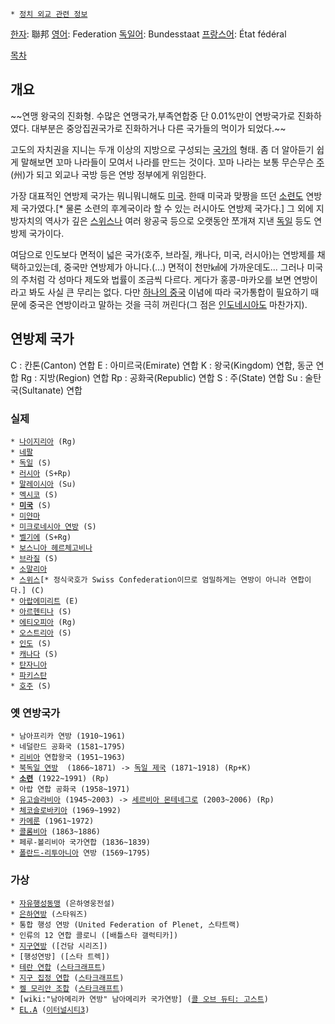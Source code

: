  * [[정치 외교 관련 정보]]
[[한자]]: 聯邦
[[영어]]: Federation
[[독일어]]: Bundesstaat
[[프랑스어]]: État fédéral

[[목차]]
== 개요 ==
~~연맹 왕국의 진화형. 수많은 연맹국가,부족연합중 단 0.01%만이 연방국가로 진화하였다. 대부분은 중앙집권국가로 진화하거나 다른 국가들의 먹이가 되었다.~~

고도의 자치권을 지니는 두개 이상의 지방으로 구성되는 [[국가]]의 형태. 좀 더 알아듣기 쉽게 말해보면 꼬마 나라들이 모여서 나라를 만드는 것이다. 꼬마 나라는 보통 무슨무슨 [[주]](州)가 되고 외교나 국방 등은 연방 정부에게 위임한다.

가장 대표적인 연방제 국가는 뭐니뭐니해도 [[미국]]. 한때 미국과 맞짱을 뜨던 [[소련]]도 연방제 국가였다.[* 물론 소련의 후계국이라 할 수 있는 러시아도 연방제 국가다.] 그 외에 지방자치의 역사가 깊은 [[스위스]]나 여러 왕공국 등으로 오랫동안 쪼개져 지낸 [[독일]] 등도 연방제 국가이다.

여담으로 인도보다 면적이 넓은 국가(호주, 브라질, 캐나다, 미국, 러시아)는 연방제를 채택하고있는데, 중국만 연방제가 아니다.(...) 면적이 천만㎢에 가까운데도... 그러나 미국의 주처럼 각 성마다 제도와 법률이 조금씩 다르다.  게다가 홍콩-마카오를 보면 연방이라고 봐도 사실 큰 무리는 없다. 다만 [[하나의 중국]] 이념에 따라 국가통합이 필요하기 때문에 중국은 연방이라고 말하는 것을 극히 꺼린다(그 점은 [[인도네시아]]도 마찬가지). 

== 연방제 국가 ==
C : 칸톤(Canton) 연합
E : 아미르국(Emirate) 연합
K : 왕국(Kingdom) 연합, 동군 연합
Rg : 지방(Region) 연합
Rp : 공화국(Republic) 연합
S : 주(State) 연합
Su : 술탄국(Sultanate) 연합
=== 실제 ===
 * [[나이지리아]] (Rg)
 * [[네팔]]
 * [[독일]] (S)
 * [[러시아]] (S+Rp)
 * [[말레이시아]] (Su)
 * [[멕시코]] (S)
 * '''[[미국]]''' (S)
 * [[미얀마]]
 * [[미크로네시아 연방]] (S)
 * [[벨기에]] (S+Rg)
 * [[보스니아 헤르체고비나]]
 * [[브라질]] (S)
 * [[소말리아]]
 * [[스위스]][* 정식국호가 Swiss Confederation이므로 엄밀하게는 연방이 아니라 연합이다.] (C)
 * [[아랍에미리트]] (E)
 * [[아르헨티나]] (S)
 * [[에티오피아]] (Rg)
 * [[오스트리아]] (S)
 * [[인도]] (S)
 * [[캐나다]] (S)
 * [[탄자니아]]
 * [[파키스탄]]
 * [[호주]] (S)

=== 옛 연방국가 ===
 * 남아프리카 연방 (1910~1961)
 * 네덜란드 공화국 (1581~1795)
 * [[리비아]] 연합왕국 (1951~1963)
 * [[북독일 연방]]  (1866~1871) -> [[독일 제국]] (1871~1918) (Rp+K)
 * '''[[소련]]''' (1922~1991) (Rp)
 * 아랍 연합 공화국 (1958~1971)
 * [[유고슬라비아]] (1945~2003) -> [[세르비아 몬테네그로]] (2003~2006) (Rp)
 * [[체코슬로바키아]] (1969~1992)
 * [[카메룬]] (1961~1972)
 * [[콜롬비아]] (1863~1886)
 * 페루-볼리비아 국가연합 (1836~1839)
 * [[폴란드-리투아니아]] 연방 (1569~1795)

=== 가상 ===
 * [[자유행성동맹]] (은하영웅전설)
 * [[은하연방]] (스타워즈)
 * 통합 행성 연방 (United Federation of Plenet, 스타트랙)
 * 인류의 12 연합 콜로니 ([배틀스타 갤럭티카])
 * [[지구연방]] ([건담 시리즈])
 * [행성연방] ([스타 트렉])
 * [[테란 연합]] ([[스타크래프트]])
 * [[지구 집정 연합]] ([[스타크래프트]])
 * [[켈 모리안 조합]] ([[스타크래프트]])
 * [wiki:"남아메리카 연방" 남아메리카 국가연방] ([[콜 오브 듀티: 고스트]])
 * [[EL.A]] ([[이터널시티3]])
